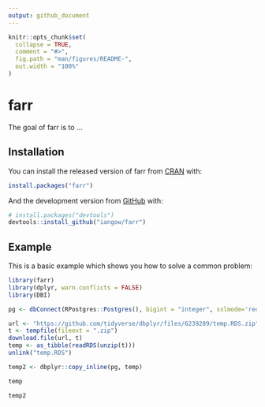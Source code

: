 ```yaml
---
output: github_document
---
```


<!-- README.md is generated from README.Rmd. Please edit that file -->

```r
knitr::opts_chunk$set(
  collapse = TRUE,
  comment = "#>",
  fig.path = "man/figures/README-",
  out.width = "100%"
)
```

# farr

<!-- badges: start -->
<!-- badges: end -->

The goal of farr is to ...

## Installation

You can install the released version of farr from [CRAN](https://CRAN.R-project.org) with:

``` r
install.packages("farr")
```

And the development version from [GitHub](https://github.com/) with:

``` r
# install.packages("devtools")
devtools::install_github("iangow/farr")
```
## Example

This is a basic example which shows you how to solve a common problem:

```r
library(farr)
library(dplyr, warn.conflicts = FALSE)
library(DBI)

pg <- dbConnect(RPostgres::Postgres(), bigint = "integer", sslmode='require')

url <- "https://github.com/tidyverse/dbplyr/files/6239289/temp.RDS.zip"
t <- tempfile(fileext = ".zip")
download.file(url, t)
temp <- as_tibble(readRDS(unzip(t)))
unlink("temp.RDS")

temp2 <- dbplyr::copy_inline(pg, temp)

temp

temp2
```
